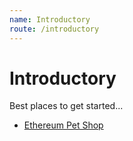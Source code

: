 ```yaml
---
name: Introductory
route: /introductory
---
```


# Introductory

Best places to get started...

- [Ethereum Pet Shop](https://www.trufflesuite.com/tutorials/pet-shop)
